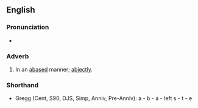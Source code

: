 ==English==

===Pronunciation===
* {{a|RP}} {{IPA|/əˈbeɪsɪdli/}}

===Adverb===
{{en-adv}}

# In an [[abase]]d manner; [[abjectly]].

===Shorthand===
* Gregg (Cent, S90, DJS, Simp, Anniv, Pre-Anniv): a - b - a - left s - t - e